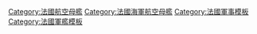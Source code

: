 {{military navigation
| name=霞飛級航空母艦

| listclass = hlist
| style=wide
| title=[[霞飛級航空母艦]]
| bodyclass = hlist
| above = ''斜體字''為未建成艦

| state= {{{state|autocollapse}}}
| list1=
* ''[[霞飛號航空母艦|霞飛號]]''
* ''[[潘勒韋號航空母艦|潘勒韋號]]''

| list2 =
* 前級： [[貝亞恩號航空母艦|貝亞恩號]]
* 次級： [[凡尔登号航空母舰|凡尔登号]]（計劃）/[[克里孟梭級航空母艦|克里孟梭級]]（實際）

| below =
* {{le|法國海軍航空母艦列表|List of aircraft carriers of France}}

}}<noinclude>
{{collapsible option}}
[[Category:法國航空母艦]]
[[Category:法國海軍航空母艦]]
[[Category:法國軍事模板]]
[[Category:法國軍艦模板]]
</noinclude>